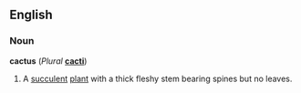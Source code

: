 ==English==

===Noun===
'''cactus''' (''Plural'' '''[[cacti]]''')
# A [[succulent]] [[plant]] with a thick fleshy stem bearing spines but no leaves.